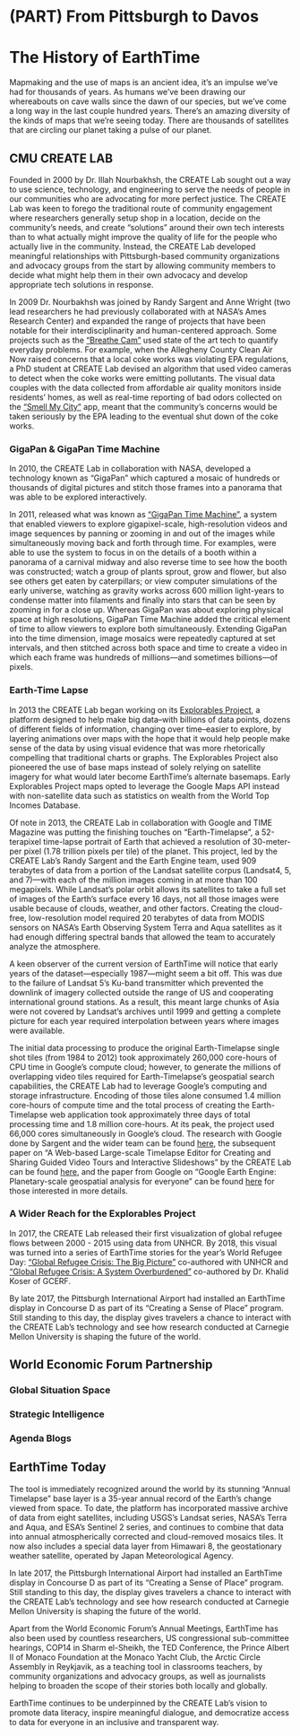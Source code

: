 # (PART) From Pittsburgh to Davos {-} 

# The History of EarthTime {#the-history-of-earthtime}

Mapmaking and the use of maps is an ancient idea, it's an impulse we've had for thousands of years. As humans we've been drawing our whereabouts on cave walls since the dawn of our species, but we've come a long way in the last couple hundred years. There's an amazing diversity of the kinds of maps that we're seeing today. There are thousands of satellites that are circling our planet taking a pulse of our planet.

## CMU CREATE LAB

Founded in 2000 by Dr. Illah Nourbakhsh, the CREATE Lab sought out a way to use science, technology, and engineering to serve the needs of people in our communities who are advocating for more perfect justice. The CREATE Lab was keen to forego the traditional route of community engagement where researchers generally setup shop in a location, decide on the community’s needs, and create “solutions” around their own tech interests than to what actually might improve the quality of life for the people who actually live in the community. Instead, the CREATE Lab developed meaningful relationships with Pittsburgh-based community organizations and advocacy groups from the start by allowing community members to decide what might help them in their own advocacy and develop appropriate tech solutions in response.

In 2009 Dr.  Nourbakhsh was joined by Randy Sargent and Anne Wright (two lead researchers he had previously collaborated with at NASA’s Ames Research Center) and expanded the range of projects that have been notable for their interdisciplinarity and human-centered approach. Some projects such as the [“Breathe Cam”](https://breatheproject.org/about/) used state of the art tech to quantify everyday problems. For example, when the Allegheny County Clean Air Now raised concerns that a local coke works was violating EPA regulations, a PhD student at CREATE Lab devised an algorithm that used video cameras to detect when the coke works were emitting pollutants. The visual data couples with the data collected from affordable air quality monitors inside residents’ homes, as well as real-time reporting of bad odors collected on the [“Smell My City”](https://smellmycity.org/) app, meant that the community’s concerns would be taken seriously by the EPA leading to the eventual shut down of the coke works.

### GigaPan & GigaPan Time Machine

In 2010, the CREATE Lab in collaboration with NASA, developed a technology known as "GigaPan" which captured a mosaic of hundreds or thousands of digital pictures and stitch those frames into a panorama that was able to be explored interactively.

In 2011, released what was known as ["GigaPan Time Machine"](https://www.youtube.com/watch?v=Dk9WanUO_gg), a system that enabled viewers to explore gigapixel-scale, high-resolution videos and image sequences by panning or zooming in and out of the images while simultaneously moving back and forth through time. For examples, were able to use the system to focus in on the details of a booth within a panorama of a carnival midway and also reverse time to see how the booth was constructed; watch a group of plants sprout, grow and flower, but also see others get eaten by caterpillars; or view computer simulations of the early universe, watching as gravity works across 600 million light-years to condense matter into filaments and finally into stars that can be seen by zooming in for a close up. Whereas GigaPan was about exploring physical space at high resolutions, GigaPan Time Machine added the critical element of time to allow viewers to explore both simultaneously. Extending GigaPan into the time dimension, image mosaics were repeatedly captured at set intervals, and then stitched across both space and time to create a video in which each frame was hundreds of millions—and sometimes billions—of pixels.

### Earth-Time Lapse

In 2013 the CREATE Lab began working on its [Explorables Project](https://www.cmucreatelab.org/projects/Explorables), a platform designed to help make big data–with billions of data points, dozens of different fields of information, changing over time–easier to explore, by layering animations over maps with the hope that it would help people make sense of the data by using visual evidence that was more rhetorically compelling that traditional charts or graphs. The Explorables Project also pioneered the use of base maps instead of solely relying on satellite imagery for what would later become EarthTime's alternate basemaps. Early Explorables Project maps opted to leverage the Google Maps API instead with non-satellite data such as statistics on wealth from the World Top Incomes Database.

Of note in 2013, the CREATE Lab in collaboration with Google and TIME Magazine was putting the finishing touches on "Earth-Timelapse", a 52-terapixel time-lapse portrait of Earth that achieved a resolution of 30-meter-per pixel (1.78 trillion pixels per tile) of the planet. This project, led by the CREATE Lab's Randy Sargent and the Earth Engine team, used 909 terabytes of data from a portion of the Landsat satellite corpus (Landsat4, 5, and 7)—with each of the million images coming in at more than 100 megapixels. While Landsat's polar orbit allows its satellites to take a full set of images of the Earth's surface every 16 days, not all those images were usable because of clouds, weather, and other factors. Creating the cloud-free, low-resolution model required 20 terabytes of data from MODIS sensors on NASA's Earth Observing System Terra and Aqua satellites as it had enough differing spectral bands that allowed the team to accurately analyze the atmosphere.

A keen observer of the current version of EarthTime will notice that early years of the dataset—especially 1987—might seem a bit off. This was due to the failure of Landsat 5's Ku-band transmitter which prevented the downlink of imagery collected outside the range of US and cooperating international ground stations. As a result, this meant large chunks of Asia were not covered by Landsat's archives until 1999 and getting a complete picture for each year required interpolation between years where images were available.

The initial data processing to produce the original Earth-Timelapse single shot tiles (from 1984 to 2012) took approximately 260,000 core-hours of CPU time in Google's compute cloud; however, to generate the millions of overlapping video tiles required for Earth-Timelapse's geospatial search capabilities, the CREATE Lab had to leverage Google's computing and storage infrastructure. Encoding of those tiles alone consumed 1.4 million core-hours of compute time and the total process of creating the Earth-Timelapse web application took approximately three days of total processing time and 1.8 million core-hours. At its peak, the project used 66,000 cores simultaneously in Google's cloud. The research with Google done by Sargent and the wider team can be found [here](https://ai.googleblog.com/2013/06/building-visual-planetary-time-machine.html), the subsequent paper on "A Web-based Large-scale Timelapse Editor for Creating and Sharing Guided Video Tours and Interactive Slideshows" by the CREATE Lab can be found [here](https://cmucreatelab.org/files/A%20Web-based%20Large-scale%20Timelapse%20Editor%20for%20Creating%20and%20Sharing%20Guided%20Video%20Tours%20and%20Interactive%20Slideshows.pdf), and the paper from Google on "Google Earth Engine: Planetary-scale geospatial analysis for everyone" can be found [here](https://www.sciencedirect.com/science/article/pii/S0034425717302900?via%3Dihub) for those interested in more details.

### A Wider Reach for the Explorables Project

In 2017, the CREATE Lab released their first visualization of global refugee flows between 2000 - 2015 using data from UNHCR. By 2018, this visual was turned into a series of EarthTime stories for the year's World Refugee Day: ["Global Refugee Crisis: The Big Picture"](https://earthtime.org/stories/global_refugee_crisis_the_big_picture) co-authored with UNHCR and ["Global Refugee Crisis: A System Overburdened"](https://earthtime.org/stories/global_refugee_crisis_a_system_overburdened) co-authored by Dr. Khalid Koser of GCERF.

By late 2017, the Pittsburgh International Airport had installed an EarthTime display in Concourse D as part of its "Creating a Sense of Place" program. Still standing to this day, the display gives travelers a chance to interact with the CREATE Lab's technology and see how research conducted at Carnegie Mellon University is shaping the future of the world.

## World Economic Forum Partnership

### Global Situation Space

### Strategic Intelligence

### Agenda Blogs

## EarthTime Today

The tool is immediately recognized around the world by its stunning “Annual Timelapse” base layer is a 35-year annual record of the Earth's change viewed from space. To date, the platform has incorporated massive archive of data from eight satellites, including USGS's Landsat series, NASA's Terra and Aqua, and ESA's Sentinel 2 series, and continues to combine that data into annual atmospherically corrected and cloud-removed mosaics tiles. It now also includes a special data layer from Himawari 8, the geostationary weather satellite, operated by Japan Meteorological Agency.

In late 2017, the Pittsburgh International Airport had installed an EarthTime display in Concourse D as part of its "Creating a Sense of Place" program. Still standing to this day, the display gives travelers a chance to interact with the CREATE Lab's technology and see how research conducted at Carnegie Mellon University is shaping the future of the world.

Apart from the World Economic Forum’s Annual Meetings, EarthTime has also been used by countless researchers, US congressional sub-committee hearings, COP14 in Sharm el-Sheikh, the TED Conference, the Prince Albert II of Monaco Foundation at the Monaco Yacht Club, the Arctic Circle Assembly in Reykjavik, as a teaching tool in classrooms teachers, by community organizations and advocacy groups,  as well as journalists helping to broaden the scope of their stories both locally and globally. 

EarthTime continues to be underpinned by the CREATE Lab's vision to promote data literacy, inspire meaningful dialogue, and democratize access to data for everyone in an inclusive and transparent way.
